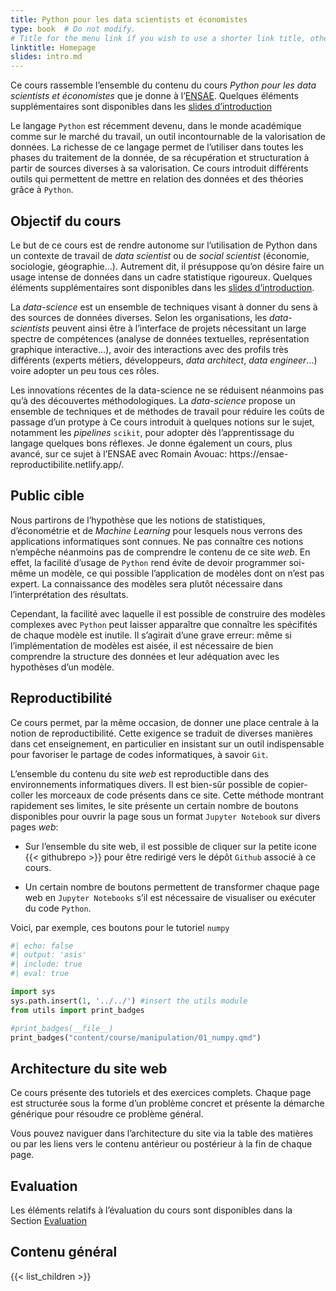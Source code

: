 ```yaml
---
title: Python pour les data scientists et économistes
type: book  # Do not modify.
# Title for the menu link if you wish to use a shorter link title, otherwise remove this option.
linktitle: Homepage
slides: intro.md
---
```


Ce cours rassemble l'ensemble du contenu du cours 
*Python pour les data scientists et économistes* que je donne 
à l'[ENSAE](https://www.ensae.fr/courses/python-pour-le-data-scientist-pour-leconomiste/). 
Quelques éléments supplémentaires sont disponibles dans
les [slides d'introduction](/slides/intro/)


Le langage `Python` est récemment devenu, dans le monde académique comme
sur le marché du travail, un outil
incontournable de la valorisation de données. 
La richesse de ce langage permet de l'utiliser dans toutes les phases
du traitement de la donnée, de sa récupération et structuration à partir de 
sources diverses à sa valorisation. 
Ce cours introduit différents outils qui permettent de mettre en relation
des données et des théories grâce à `Python`. 

## Objectif du cours

Le but de ce cours est de rendre autonome sur l'utilisation de Python
dans un contexte de travail de *data scientist* ou de
*social scientist* (économie, sociologie, géographie...).
Autrement dit, 
il présuppose qu'on désire faire un usage intense
de données dans un cadre statistique rigoureux.
Quelques éléments supplémentaires sont disponibles dans
les [slides d'introduction](/slides/intro/). 

La _data-science_ est un ensemble de techniques
visant à donner du sens à des sources de données
diverses. Selon les organisations,
les _data-scientists_ peuvent ainsi être à 
l'interface de projets nécessitant un
large spectre de compétences 
(analyse
de données textuelles, représentation
graphique interactive...), 
avoir des interactions avec des profils
très différents (experts métiers,
développeurs, _data architect_,
_data engineer_...) voire adopter
un peu tous ces rôles.

Les innovations 
récentes de la data-science ne se réduisent
néanmoins 
pas qu'à des découvertes méthodologiques. 
La _data-science_ propose un ensemble de
techniques et de méthodes de travail
pour réduire les coûts de passage 
d'un protype à 
Ce cours introduit à quelques notions
sur le sujet, notamment les 
_pipelines_ `scikit`, pour adopter
dès l'apprentissage du langage
quelques bons réflexes. 
Je donne également un cours,
plus avancé,
sur ce sujet à l'ENSAE avec
Romain Avouac: 
https://ensae-reproductibilite.netlify.app/.



## Public cible

Nous partirons de l'hypothèse que les notions de statistiques, d'économétrie
et de *Machine Learning* pour
lesquels nous verrons des applications informatiques sont connues.
Ne pas connaître ces notions n'empêche néanmoins pas de comprendre
le contenu de ce site *web*. En effet, la facilité d'usage de `Python` rend 
évite de devoir programmer soi-même un modèle, ce qui possible l'application
de modèles dont on n'est pas expert. La connaissance des modèles sera 
plutôt nécessaire dans l'interprétation des résultats.

Cependant, la facilité avec laquelle il est possible de construire des modèles complexes
avec `Python` peut laisser apparaître que connaître les spécifités de chaque
modèle est inutile. Il 
s'agirait d'une grave erreur: même si l'implémentation de modèles est aisée, il 
est nécessaire de bien comprendre la structure des données et leur adéquation
avec les hypothèses d'un modèle. 


## Reproductibilité

Ce cours permet, par la même occasion, de donner une place centrale à 
la notion de reproductibilité. Cette exigence se traduit de diverses
manières dans cet enseignement, en particulier en insistant sur un
outil indispensable pour favoriser le partage de codes informatiques,
à savoir `Git`. 

L'ensemble du contenu du site *web* est reproductible dans des environnements
informatiques divers. Il est bien-sûr possible de copier-coller les morceaux
de code présents dans ce site. Cette méthode montrant rapidement ses limites, 
le site présente un certain nombre de boutons disponibles pour
ouvrir la page sous un format `Jupyter Notebook` sur divers
pages *web*:

- Sur l'ensemble du site web,
il est possible de cliquer sur la petite icone
{{< githubrepo >}}
pour être redirigé vers le dépôt `Github` associé à ce cours. 

- Un certain nombre de boutons permettent de transformer chaque
page web en `Jupyter Notebooks` s'il est nécessaire de
visualiser ou exécuter du code `Python`. 

Voici, par exemple, ces boutons pour le tutoriel `numpy`

```python
#| echo: false
#| output: 'asis'
#| include: true
#| eval: true

import sys
sys.path.insert(1, '../../') #insert the utils module
from utils import print_badges

#print_badges(__file__)
print_badges("content/course/manipulation/01_numpy.qmd")
```



## Architecture du site web

Ce cours présente des tutoriels et des exercices complets.
Chaque page est structurée sous la forme d'un problème concret et présente la
démarche générique pour résoudre ce problème général. 

Vous pouvez naviguer dans l'architecture du site via la table des matières
ou par les liens vers le contenu antérieur ou postérieur à la fin de chaque
page. 




## Evaluation

Les éléments relatifs à l'évaluation du cours sont disponibles dans la
Section [Evaluation](evaluation)

## Contenu général

{{< list_children >}}
